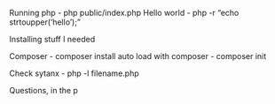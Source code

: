 Running php - php public/index.php
Hello world - php -r "echo strtoupper('hello');"

Installing stuff I needed 

Composer - composer install
auto load with composer - composer init


Check sytanx - php -l filename.php


Questions, in the p
